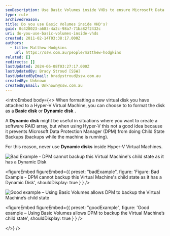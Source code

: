 ```yaml
---
seoDescription: Use Basic Volumes inside VHDs to ensure Microsoft Data Protection Manager can perform Child State Backups with Hyper-V Virtual Machines.
type: rule
archivedreason:
title: Do you use Basic Volumes inside VHD's?
guid: 0c428023-a683-4a2c-98a7-71ba82f2432c
uri: do-you-use-basic-volumes-inside-vhds
created: 2011-02-14T03:38:17.000Z
authors:
  - title: Matthew Hodgkins
    url: https://ssw.com.au/people/matthew-hodgkins
related: []
redirects: []
lastUpdated: 2024-06-08T03:27:17.000Z
lastUpdatedBy: Brady Stroud [SSW]
lastUpdatedByEmail: bradystroud@ssw.com.au
createdBy: Unknown
createdByEmail: Unknown@ssw.com.au
---
```


<introEmbed
  body={<>
When formatting a new virtual disk you have attached to a Hyper-V Virtual Machine, you can choose to to format the disk as a **Basic disk** or **Dynamic** **disk** .

A **Dynamic** **disk** might be useful in situations where you want to create a software RAID array, but when using Hyper-V this not a good idea because it prevents Microsoft Data Protection Manager (DPM) from doing Child State Backups (backups while the machine is running).

For this reason, never use **Dynamic disks** inside Hyper-V Virtual Machines.

![Bad Example - DPM cannot backup this Virtual Machine's child state as it has a Dynamic Disk](/uploads/rules/do-you-use-basic-volumes-inside-vhds/basicvolumes-badexample.jpg)

<figureEmbed figureEmbed={{
  preset: "badExample",
  figure: 'Figure: Bad Example - DPM cannot backup this Virtual Machine\'s child state as it has a Dynamic Disk',
  shouldDisplay: true
} } />


![Good example – Using Basic Volumes allows DPM to backup the Virtual Machine’s child state](/uploads/rules/do-you-use-basic-volumes-inside-vhds/basicvolumes-goodexample.jpg)

<figureEmbed figureEmbed={{
  preset: "goodExample",
  figure: 'Good example – Using Basic Volumes allows DPM to backup the Virtual Machine’s child state',
  shouldDisplay: true
} } />

  </>}
/>
